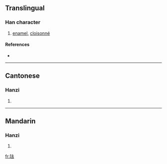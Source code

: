 {{also|琺}}
==Translingual==

===Han character===
{{Han char|rn=96|rad=玉|as=05|sn=9|four=|canj=一土土戈 (MGGI)}}

# [[enamel]], [[cloisonné]]

====References====
* {{Han ref|kx=0730.081|dkj=20934|dj=1141.200|hdz=80018.170|uh=73D0|ud=29648}}

----

==Cantonese==

===Hanzi===
{{yue-hanzi|jyut=|y=faat3|tra=琺}}

# {{defn|Cantonese}}

----

==Mandarin==

===Hanzi===
{{cmn-hanzi|tra=琺|pin=[[fà]] ([[fa4]])|wg=fa<sup>4</sup>}}

# {{defn|Mandarin}}

[[fr:珐]]